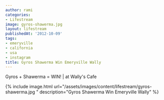 ```yaml
---
author: rami
categories:
- Lifestream
image: gyros-shawerma.jpg
layout: lifestream
publishedAt: '2012-10-09'
tags:
- emeryville
- california
- usa
- instagram
title: Gyros Shawerma Win Emeryville Wally
---
```


Gyros + Shawerma = WIN! | at Wally's Cafe

{% include image.html url="/assets/images/content/lifestream/gyros-shawerma.jpg " description="Gyros Shawerma Win Emeryville Wally" %}